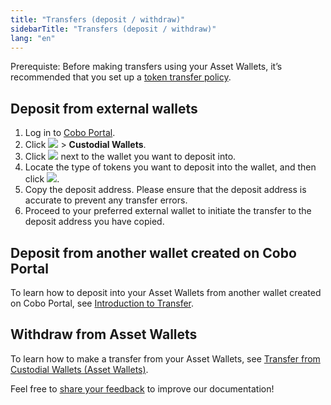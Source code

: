 ```yaml
---
title: "Transfers (deposit / withdraw)"
sidebarTitle: "Transfers (deposit / withdraw)"
lang: "en"
---
```


<Note>Prerequiste: Before making transfers using your Asset Wallets, it’s recommended that you set up a [token transfer policy](/en/portal/risk-controls/off-chain-tx-set-transfer).</Note>

## Deposit from external wallets

1. Log in to [Cobo Portal](https://portal.cobo.com/login).
2. Click <img src="/en/images/mpc-wallet/wallets-icon.svg" className="icon"></img> > **Custodial Wallets**.
3. Click <img src="/en/images/common/icon_view.svg" className="icon"></img> next to the wallet you want to deposit into.
4. Locate the type of tokens you want to deposit into the wallet, and then click <img src="/en/images/mpc-wallet/icon_deposit.svg" className="icon"></img>.
5. Copy the deposit address. Please ensure that the deposit address is accurate to prevent any transfer errors.
6. Proceed to your preferred external wallet to initiate the transfer to the deposit address you have copied.

## Deposit from another wallet created on Cobo Portal

To learn how to deposit into your Asset Wallets from another wallet created on Cobo Portal, see [Introduction to Transfer](/en/portal/transfers/introduction).

## Withdraw from Asset Wallets

To learn how to make a transfer from your Asset Wallets, see [Transfer from Custodial Wallets (Asset Wallets)](/en/portal/transfers/from-custodial-wallets).

<Tip>Feel free to [share your feedback](https://forms.zohopublic.com/cobo/form/DocumentFeedbackForm/formperma/QvLOhxJv1_JMsJ-1dleZ8Itb_7rzN-LtgvsDdxosoVI?referrername=manuals) to improve our documentation!</Tip>